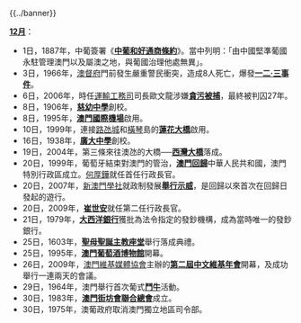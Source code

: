{{../banner}}

'''[[12月|12月]]'''：
*1日，1887年，中葡簽署《'''[[中葡和好通商條約|中葡和好通商條約]]'''》。當中列明：「由中國堅準葡國永駐管理澳門以及屬澳之地，與葡國治理他處無異」。
*3日，1966年，[[澳督府|澳督府]]門前發生嚴重警民衝突，造成8人死亡，爆發'''[[一二·三事件|一二·三事件]]'''。 
*6日，2006年，時任[[運輸工務司|運輸工務司]]司長歐文龍涉嫌'''[[歐文龍貪污案|貪污被捕]]'''，最終被判囚27年。 
*8日，1906年，'''[[慈幼中學|慈幼中學]]'''創校。
*8日，1995年，'''[[澳門國際機場|澳門國際機場]]'''啟用。
*10日，1999年，連接[[路氹城|路氹城]]和[[橫琴|橫琴]]島的'''[[蓮花大橋|蓮花大橋]]'''啟用。
*16日，1938年，'''[[澳門廣大中學|廣大中學]]'''創校。
*19日，2004年，第三條來往澳氹的大橋──'''[[西灣大橋|西灣大橋]]'''落成。
*20日，1999年，葡萄牙結束對澳門的管治，'''[[澳門回歸|澳門回歸]]'''中華人民共和國，澳門特別行政區成立。[[何厚鏵|何厚鏵]]就任首任行政長官。 
*20日，2007年，[[新澳門學社|新澳門學社]]就政制發展'''[[2007年澳門民主回歸大遊行|舉行示威]]'''，是回歸以來首次在回歸日發起的遊行。
*20日，2009年，'''[[崔世安|崔世安]]'''就任第二任行政長官。
*21日，1979年，'''[[大西洋銀行|大西洋銀行]]'''獲批為法令指定的發鈔機構，成為當時唯一的發鈔銀行。
*25日，1603年，'''[[聖母聖誕主教座堂|聖母聖誕主教座堂]]'''舉行落成典禮。
*25日，1995年，'''[[澳門葡萄酒博物館|澳門葡萄酒博物館]]'''開幕。
*26日，2009年，[[澳門維基媒體協會|澳門維基媒體協會]]主辦的'''[[中文維基年會|第二屆中文維基年會]]'''開幕，及成功舉行一連兩天的會議。
*29日，1964年，澳門舉行首次葡式'''[[鬥牛|鬥牛]]'''活動。
*30日，1983年，'''[[澳門街坊會聯合總會|澳門街坊會聯合總會]]'''成立。
*30日，1975年，澳葡政府取消澳門獨立地區司令部。